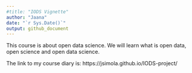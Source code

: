 ```yaml
---
#title: "IODS Vignette"
author: "Jaana"
date: "`r Sys.Date()`"
output: github_document
---
```



This course is about open data science. 
We will learn what is open data, open science and open data science.

The link to my course diary is:
https://jsimola.github.io/IODS-project/
